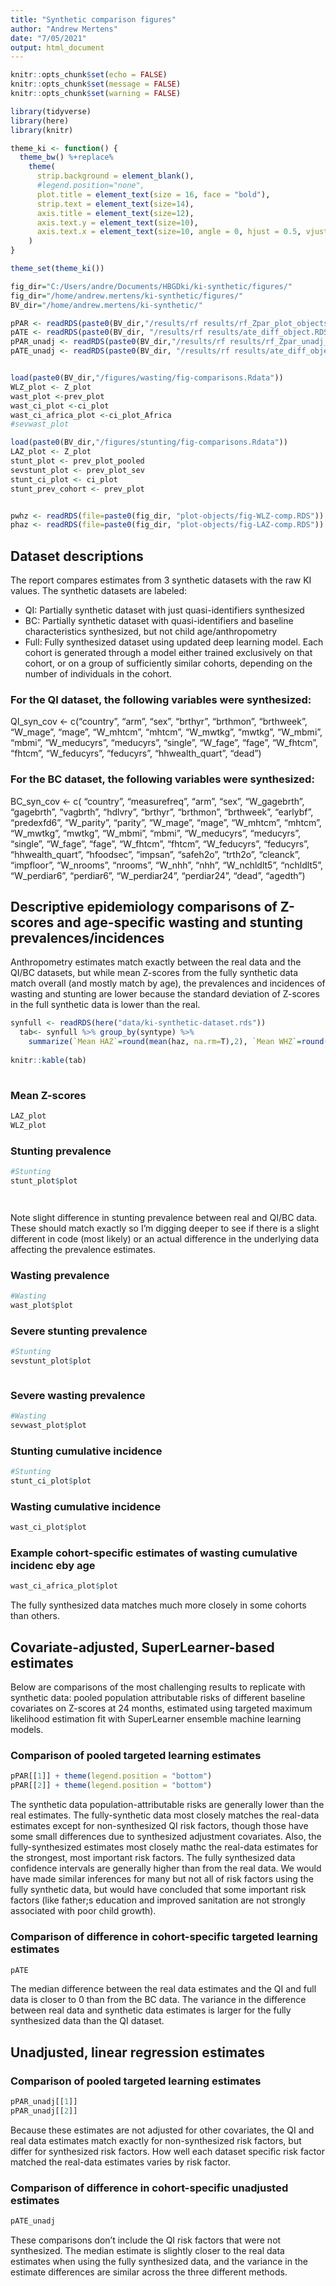 ```yaml
---
title: "Synthetic comparison figures"
author: "Andrew Mertens"
date: "7/05/2021"
output: html_document
---
```


```r
knitr::opts_chunk$set(echo = FALSE)
knitr::opts_chunk$set(message = FALSE)
knitr::opts_chunk$set(warning = FALSE)

library(tidyverse)
library(here)
library(knitr)

theme_ki <- function() {
  theme_bw() %+replace%
    theme(
      strip.background = element_blank(),
      #legend.position="none",
      plot.title = element_text(size = 16, face = "bold"),
      strip.text = element_text(size=14),
      axis.title = element_text(size=12),
      axis.text.y = element_text(size=10),
      axis.text.x = element_text(size=10, angle = 0, hjust = 0.5, vjust=.1)
    )
}

theme_set(theme_ki())

```


```r
fig_dir="C:/Users/andre/Documents/HBGDki/ki-synthetic/figures/"
fig_dir="/home/andrew.mertens/ki-synthetic/figures/"
BV_dir="/home/andrew.mertens/ki-synthetic/"

pPAR <- readRDS(paste0(BV_dir,"/results/rf results/rf_Zpar_plot_objects.RDS"))
pATE <- readRDS(paste0(BV_dir, "/results/rf results/ate_diff_object.RDS"))
pPAR_unadj <- readRDS(paste0(BV_dir,"/results/rf results/rf_Zpar_unadj_plot_objects.RDS"))
pATE_unadj <- readRDS(paste0(BV_dir, "/results/rf results/ate_diff_object_unadj.RDS"))


load(paste0(BV_dir,"/figures/wasting/fig-comparisons.Rdata"))
WLZ_plot <- Z_plot
wast_plot <-prev_plot
wast_ci_plot <-ci_plot
wast_ci_africa_plot <-ci_plot_Africa
#sevwast_plot

load(paste0(BV_dir,"/figures/stunting/fig-comparisons.Rdata"))
LAZ_plot <- Z_plot
stunt_plot <- prev_plot_pooled
sevstunt_plot <- prev_plot_sev
stunt_ci_plot <- ci_plot
stunt_prev_cohort <- prev_plot


pwhz <- readRDS(file=paste0(fig_dir, "plot-objects/fig-WLZ-comp.RDS"))
phaz <- readRDS(file=paste0(fig_dir, "plot-objects/fig-LAZ-comp.RDS"))


```

## Dataset descriptions

The report compares estimates from 3 synthetic datasets with the raw KI values. The synthetic datasets are labeled:

  *  QI: Partially synthetic dataset with just quasi-identifiers synthesized
  *  BC: Partially synthetic dataset with quasi-identifiers and baseline characteristics synthesized, but not child age/anthropometry
  *  Full: Fully synthesized dataset using updated deep learning model. Each cohort is generated through a model either trained exclusively on that cohort, or on a group of sufficiently similar cohorts, depending on the number of individuals in the cohort.
  
### For the QI dataset, the following variables were synthesized:
QI_syn_cov <-  c("country", "arm", "sex",  "brthyr", "brthmon", "brthweek",  "W_mage", "mage", "W_mhtcm", "mhtcm", "W_mwtkg", "mwtkg",
"W_mbmi",  "mbmi", "W_meducyrs", "meducyrs", "single", "W_fage", "fage", "W_fhtcm", "fhtcm", "W_feducyrs", "feducyrs",
"hhwealth_quart", "dead")

### For the BC dataset, the following variables were synthesized:
BC_syn_cov <-  c( "country", "measurefreq", "arm", "sex", "W_gagebrth", "gagebrth", "vagbrth", "hdlvry", "brthyr", "brthmon", "brthweek",
"earlybf", "predexfd6", "W_parity", "parity", "W_mage", "mage", "W_mhtcm", "mhtcm", "W_mwtkg", "mwtkg", "W_mbmi",
"mbmi", "W_meducyrs", "meducyrs", "single", "W_fage", "fage", "W_fhtcm", "fhtcm", "W_feducyrs", "feducyrs",
"hhwealth_quart", "hfoodsec", "impsan", "safeh2o", "trth2o", "cleanck", "impfloor", "W_nrooms", "nrooms",  "W_nhh",
"nhh", "W_nchldlt5", "nchldlt5", "W_perdiar6", "perdiar6", "W_perdiar24", "perdiar24", "dead", "agedth")

  


## Descriptive epidemiology comparisons of Z-scores and age-specific wasting and stunting prevalences/incidences


Anthropometry estimates match exactly between the real data and the QI/BC datasets, but while mean Z-scores from the fully synthetic data match overall (and mostly match by age), the prevalences and incidences of wasting and stunting are lower because the standard deviation of Z-scores in the full synthetic data is lower than the real. 


```r

synfull <- readRDS(here("data/ki-synthetic-dataset.rds"))
  tab<- synfull %>% group_by(syntype) %>%
    summarize(`Mean HAZ`=round(mean(haz, na.rm=T),2), `Mean WHZ`=round(mean(whz, na.rm=T),2), `SD HAZ`=round(sd(haz, na.rm=T),2), `SD WHZ`=round(sd(whz, na.rm=T),2))
    
knitr::kable(tab)
  
```


### Mean Z-scores


```r

LAZ_plot
WLZ_plot


```


<!-- # ```{r, echo=FALSE, fig.height = 6, fig.width = 8, fig.align = "center"} -->
<!-- #  -->
<!-- # phaz -->
<!-- # pwhz -->
<!-- #  -->
<!-- # ``` -->
<!-- #  -->
<!-- # __Note:__ `Recalculated` are Z-scores calculated using the growthstandard() R package from the synthetic height, weight, and age variables, versus the `Synthetic` Z-scores, which are the directly-synthesized Z-scores.  -->


### Stunting  prevalence

```r

#Stunting
stunt_plot$plot




```

Note slight difference in stunting prevalence between real and QI/BC data. These should match exactly so I'm digging deeper to see if there is a slight different in code (most likely) or an actual difference in the underlying data affecting the prevalence estimates.

### Wasting prevalence

```r


#Wasting
wast_plot$plot


```

### Severe stunting prevalence


```r
#Stunting
sevstunt_plot$plot



```

### Severe  wasting prevalence


```r

#Wasting
sevwast_plot$plot

```

### Stunting  cumulative incidence


```r

#Stunting
stunt_ci_plot$plot


```


### Wasting cumulative incidence


```r

wast_ci_plot$plot
```


### Example cohort-specific estimates of wasting cumulative incidenc eby age


```r

wast_ci_africa_plot$plot

```

The fully synthesized data matches much more closely in some cohorts than others.


## Covariate-adjusted, SuperLearner-based estimates

Below are comparisons of the most challenging results to replicate with synthetic data: pooled population attributable risks of different baseline covariates on Z-scores at 24 months, estimated using targeted maximum likelihood estimation fit with SuperLearner ensemble machine learning models. 

### Comparison of pooled targeted learning estimates


```r

pPAR[[1]] + theme(legend.position = "bottom")
pPAR[[2]] + theme(legend.position = "bottom")
```

The synthetic data population-attributable risks are generally lower than the real estimates.  The fully-synthetic data most closely matches the real-data estimates except for non-synthesized QI risk factors, though those have some small differences due to synthesized adjustment covariates. Also, the fully-synthesized estimates most closely mathc the real-data estimates for the strongest, most important risk factors. The fully synthesized data confidence intervals are generally higher than from the real data. We would have made similar inferences for many but not all of risk factors using the fully synthetic data, but would have concluded that some important risk factors (like father;s education and improved sanitation are not strongly associated with poor child growth).


### Comparison of difference in cohort-specific targeted learning estimates

```r

pATE
```

The median difference between the real data estimates and the QI and full data is closer to 0 than from the BC data. The variance in the difference between real data and synthetic data estimates is larger for the fully synthesized data than the QI dataset.

## Unadjusted, linear regression estimates

### Comparison of pooled targeted learning estimates


```r

pPAR_unadj[[1]]
pPAR_unadj[[2]]
```

Because these estimates are not adjusted for other covariates, the QI and real data estimates match exactly for non-synthesized risk factors, but differ for synthesized risk factors. How well each dataset specific risk factor matched the real-data estimates varies by risk factor. 

### Comparison of difference in cohort-specific unadjusted estimates



```r

pATE_unadj
```

These comparisons don't include the QI risk factors that were not synthesized. The median estimate is slightly closer to the real data estimates when using the fully synthesized data, and the variance in the estimate differences are similar across the three different methods.


